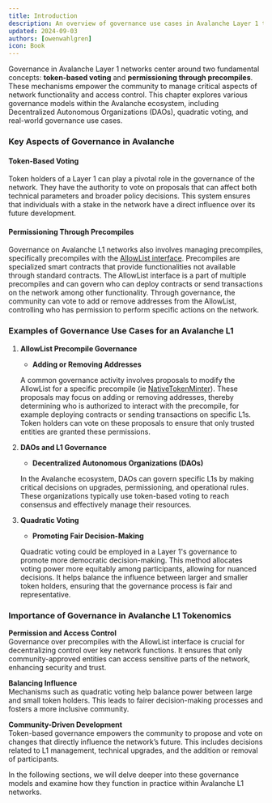 ```yaml
---
title: Introduction
description: An overview of governance use cases in Avalanche Layer 1 tokenomics, focusing on token-based voting and permissioning mechanisms.
updated: 2024-09-03
authors: [owenwahlgren]
icon: Book
---
```


Governance in Avalanche Layer 1 networks center around two fundamental concepts: **token-based voting** and **permissioning through precompiles**. These mechanisms empower the community to manage critical aspects of network functionality and access control. This chapter explores various governance models within the Avalanche ecosystem, including Decentralized Autonomous Organizations (DAOs), quadratic voting, and real-world governance use cases.

### Key Aspects of Governance in Avalanche

#### Token-Based Voting

Token holders of a Layer 1 can play a pivotal role in the governance of the network. They have the authority to vote on proposals that can affect both technical parameters and broader policy decisions. This system ensures that individuals with a stake in the network have a direct influence over its future development.

#### Permissioning Through Precompiles

Governance on Avalanche L1 networks also involves managing precompiles, specifically precompiles with the [AllowList interface](/docs/avalanche-l1s/evm-configuration/customize-avalanche-l1#allowlist-interface). Precompiles are specialized smart contracts that provide functionalities not available through standard contracts. The AllowList interface is a part of multiple precompiles and can govern who can deploy contracts or send transactions on the network among other functionality. Through governance, the community can vote to add or remove addresses from the AllowList, controlling who has permission to perform specific actions on the network.

### Examples of Governance Use Cases for an Avalanche L1

1. **AllowList Precompile Governance**

   - **Adding or Removing Addresses**

   A common governance activity involves proposals to modify the AllowList for a specific precompile (ie [NativeTokenMinter](/docs/avalanche-l1s/evm-configuration/customize-avalanche-l1#minting-native-coins)). These proposals may focus on adding or removing addresses, thereby determining who is authorized to interact with the precompile, for example deploying contracts or sending transactions on specific L1s. Token holders can vote on these proposals to ensure that only trusted entities are granted these permissions.

2. **DAOs and L1 Governance**

   - **Decentralized Autonomous Organizations (DAOs)**

   In the Avalanche ecosystem, DAOs can govern specific L1s by making critical decisions on upgrades, permissioning, and operational rules. These organizations typically use token-based voting to reach consensus and effectively manage their resources.

3. **Quadratic Voting**

   - **Promoting Fair Decision-Making**

   Quadratic voting could be employed in a Layer 1's governance to promote more democratic decision-making. This method allocates voting power more equitably among participants, allowing for nuanced decisions. It helps balance the influence between larger and smaller token holders, ensuring that the governance process is fair and representative.

### Importance of Governance in Avalanche L1 Tokenomics

**Permission and Access Control**  
  Governance over precompiles with the AllowList interface is crucial for decentralizing control over key network functions. It ensures that only community-approved entities can access sensitive parts of the network, enhancing security and trust.

**Balancing Influence**  
  Mechanisms such as quadratic voting help balance power between large and small token holders. This leads to fairer decision-making processes and fosters a more inclusive community.

**Community-Driven Development**  
  Token-based governance empowers the community to propose and vote on changes that directly influence the network’s future. This includes decisions related to L1 management, technical upgrades, and the addition or removal of participants.

In the following sections, we will delve deeper into these governance models and examine how they function in practice within Avalanche L1 networks.